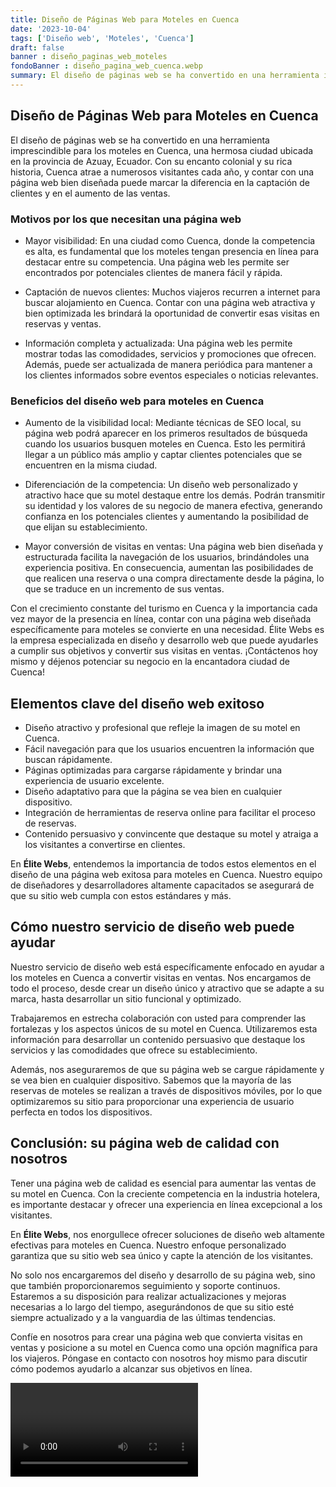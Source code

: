 ```yaml
---
title: Diseño de Páginas Web para Moteles en Cuenca
date: '2023-10-04'
tags: ['Diseño web', 'Moteles', 'Cuenca']
draft: false
banner : diseño_paginas_web_moteles
fondoBanner : diseño_pagina_web_cuenca.webp
summary: El diseño de páginas web se ha convertido en una herramienta imprescindible para los moteles en Cuenca, una hermosa ciudad ubicada en la provincia de Azuay, Ecuador. Con su encanto colonial y su rica historia, Cuenca atrae a numerosos visitantes cada año, y contar con una página web bien diseñada puede marcar la diferencia en la captación de clientes y en el aumento de las ventas.
---
```


## Diseño de Páginas Web para Moteles en Cuenca

El diseño de páginas web se ha convertido en una herramienta imprescindible para los moteles en Cuenca, una hermosa ciudad ubicada en la provincia de Azuay, Ecuador. Con su encanto colonial y su rica historia, Cuenca atrae a numerosos visitantes cada año, y contar con una página web bien diseñada puede marcar la diferencia en la captación de clientes y en el aumento de las ventas.

### Motivos por los que necesitan una página web

- Mayor visibilidad: En una ciudad como Cuenca, donde la competencia es alta, es fundamental que los moteles tengan presencia en línea para destacar entre su competencia. Una página web les permite ser encontrados por potenciales clientes de manera fácil y rápida.

- Captación de nuevos clientes: Muchos viajeros recurren a internet para buscar alojamiento en Cuenca. Contar con una página web atractiva y bien optimizada les brindará la oportunidad de convertir esas visitas en reservas y ventas.

- Información completa y actualizada: Una página web les permite mostrar todas las comodidades, servicios y promociones que ofrecen. Además, puede ser actualizada de manera periódica para mantener a los clientes informados sobre eventos especiales o noticias relevantes.

### Beneficios del diseño web para moteles en Cuenca

- Aumento de la visibilidad local: Mediante técnicas de SEO local, su página web podrá aparecer en los primeros resultados de búsqueda cuando los usuarios busquen moteles en Cuenca. Esto les permitirá llegar a un público más amplio y captar clientes potenciales que se encuentren en la misma ciudad.

- Diferenciación de la competencia: Un diseño web personalizado y atractivo hace que su motel destaque entre los demás. Podrán transmitir su identidad y los valores de su negocio de manera efectiva, generando confianza en los potenciales clientes y aumentando la posibilidad de que elijan su establecimiento.

- Mayor conversión de visitas en ventas: Una página web bien diseñada y estructurada facilita la navegación de los usuarios, brindándoles una experiencia positiva. En consecuencia, aumentan las posibilidades de que realicen una reserva o una compra directamente desde la página, lo que se traduce en un incremento de sus ventas.

Con el crecimiento constante del turismo en Cuenca y la importancia cada vez mayor de la presencia en línea, contar con una página web diseñada específicamente para moteles se convierte en una necesidad. Élite Webs es la empresa especializada en diseño y desarrollo web que puede ayudarles a cumplir sus objetivos y convertir sus visitas en ventas. ¡Contáctenos hoy mismo y déjenos potenciar su negocio en la encantadora ciudad de Cuenca!

<GifSeo />

<Cta />

## Elementos clave del diseño web exitoso

- Diseño atractivo y profesional que refleje la imagen de su motel en Cuenca.
- Fácil navegación para que los usuarios encuentren la información que buscan rápidamente.
- Páginas optimizadas para cargarse rápidamente y brindar una experiencia de usuario excelente.
- Diseño adaptativo para que la página se vea bien en cualquier dispositivo.
- Integración de herramientas de reserva online para facilitar el proceso de reservas.
- Contenido persuasivo y convincente que destaque su motel y atraiga a los visitantes a convertirse en clientes.

En **Élite Webs**, entendemos la importancia de todos estos elementos en el diseño de una página web exitosa para moteles en Cuenca. Nuestro equipo de diseñadores y desarrolladores altamente capacitados se asegurará de que su sitio web cumpla con estos estándares y más.

## Cómo nuestro servicio de diseño web puede ayudar

Nuestro servicio de diseño web está específicamente enfocado en ayudar a los moteles en Cuenca a convertir visitas en ventas. Nos encargamos de todo el proceso, desde crear un diseño único y atractivo que se adapte a su marca, hasta desarrollar un sitio funcional y optimizado.

Trabajaremos en estrecha colaboración con usted para comprender las fortalezas y los aspectos únicos de su motel en Cuenca. Utilizaremos esta información para desarrollar un contenido persuasivo que destaque los servicios y las comodidades que ofrece su establecimiento.

Además, nos aseguraremos de que su página web se cargue rápidamente y se vea bien en cualquier dispositivo. Sabemos que la mayoría de las reservas de moteles se realizan a través de dispositivos móviles, por lo que optimizaremos su sitio para proporcionar una experiencia de usuario perfecta en todos los dispositivos.

## Conclusión: su página web de calidad con nosotros

Tener una página web de calidad es esencial para aumentar las ventas de su motel en Cuenca. Con la creciente competencia en la industria hotelera, es importante destacar y ofrecer una experiencia en línea excepcional a los visitantes.

En **Élite Webs**, nos enorgullece ofrecer soluciones de diseño web altamente efectivas para moteles en Cuenca. Nuestro enfoque personalizado garantiza que su sitio web sea único y capte la atención de los visitantes.

No solo nos encargaremos del diseño y desarrollo de su página web, sino que también proporcionaremos seguimiento y soporte continuos. Estaremos a su disposición para realizar actualizaciones y mejoras necesarias a lo largo del tiempo, asegurándonos de que su sitio esté siempre actualizado y a la vanguardia de las últimas tendencias.

Confíe en nosotros para crear una página web que convierta visitas en ventas y posicione a su motel en Cuenca como una opción magnífica para los viajeros. Póngase en contacto con nosotros hoy mismo para discutir cómo podemos ayudarlo a alcanzar sus objetivos en línea.

<Video />

<CtaBot job='Moteles' city='Cuenca'/>

<Gmaps query='Cuenca+españa+maps' />